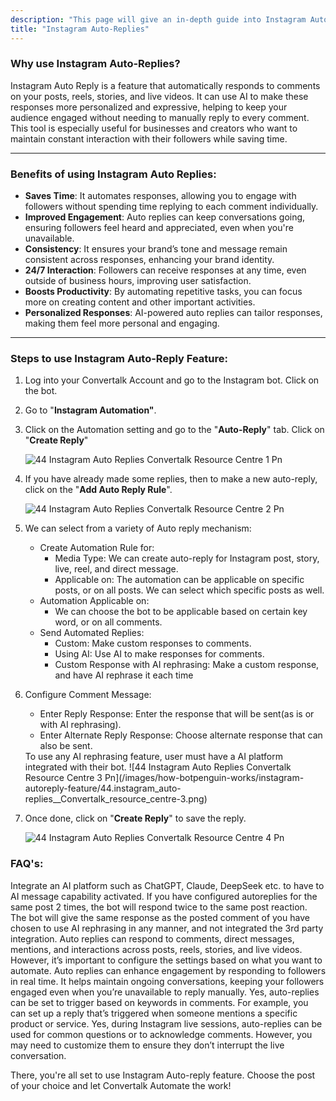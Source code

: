 ```yaml
---
description: "This page will give an in-depth guide into Instagram Auto Replies, and he methodology of configuring them."
title: "Instagram Auto-Replies"
---
```


### **Why use Instagram Auto-Replies?**

Instagram Auto Reply is a feature that automatically responds to comments on your posts, reels, stories, and live videos. It can use AI to make these responses more personalized and expressive, helping to keep your audience engaged without needing to manually reply to every comment. This tool is especially useful for businesses and creators who want to maintain constant interaction with their followers while saving time.

---

### **Benefits of using Instagram Auto Replies:**

- **Saves Time**: It automates responses, allowing you to engage with followers without spending time replying to each comment individually.
- **Improved Engagement**: Auto replies can keep conversations going, ensuring followers feel heard and appreciated, even when you're unavailable.
- **Consistency**: It ensures your brand’s tone and message remain consistent across responses, enhancing your brand identity.
- **24/7 Interaction**: Followers can receive responses at any time, even outside of business hours, improving user satisfaction.
- **Boosts Productivity**: By automating repetitive tasks, you can focus more on creating content and other important activities.
- **Personalized Responses**: AI-powered auto replies can tailor responses, making them feel more personal and engaging.

---

### **Steps to use Instagram Auto-Reply Feature:**

1. Log into your  Convertalk Account and go to the Instagram bot. Click on the bot.
2. Go to "**Instagram Automation"**.
3. Click on the Automation setting and go to the "**Auto-Reply**" tab. Click on "**Create Reply**"

   ![44 Instagram Auto Replies  Convertalk Resource Centre 1 Pn](/images/how-botpenguin-works/instagram-autoreply-feature/44.instagram_auto-replies__Convertalk_resource_centre-1.png)
4. If you have already made some replies, then to make a new auto-reply, click on the "**Add Auto Reply Rule**".

   ![44 Instagram Auto Replies  Convertalk Resource Centre 2 Pn](/images/how-botpenguin-works/instagram-autoreply-feature/44.instagram_auto-replies__Convertalk_resource_centre-2.png)
5. We can select from a variety of Auto reply mechanism:
   - Create Automation Rule for:
     - Media Type: We can create auto-reply for Instagram post, story, live, reel, and direct message.
     - Applicable on: The automation can be applicable on specific posts, or on all posts. We can select which specific posts as well.
   - Automation Applicable on:
     - We can choose the bot to be applicable based on certain key word, or on all comments.
   - Send Automated Replies:
     - Custom: Make custom responses to comments.
     - Using AI: Use AI to make responses for comments.
     - Custom Response with AI rephrasing: Make a custom response, and have AI rephrase it each time
6. Configure Comment Message:
   - Enter Reply Response: Enter the response that will be sent(as is or with AI rephrasing).
   - Enter Alternate Reply Response: Choose alternate response that can also be sent.

   <Info>
     To use any AI rephrasing feature, user must have a AI platform integrated with their bot.
   </Info>
   ![44 Instagram Auto Replies  Convertalk Resource Centre 3 Pn](/images/how-botpenguin-works/instagram-autoreply-feature/44.instagram_auto-replies__Convertalk_resource_centre-3.png)
7. Once done, click on "**Create Reply**" to save the reply.

   ![44 Instagram Auto Replies  Convertalk Resource Centre 4 Pn](/images/how-botpenguin-works/instagram-autoreply-feature/44.instagram_auto-replies__Convertalk_resource_centre-4.png)

### **FAQ's:**

<AccordionGroup>
  <Accordion title="Why wont the bot use my AI feature?">
    Integrate an AI platform such as ChatGPT, Claude, DeepSeek etc. to have to AI message capability activated.
  </Accordion>
  <Accordion title="Why am I getting 2 messages from the same post?">
    If you have configured autoreplies for the same post 2 times, the bot will respond twice to the same post reaction.
  </Accordion>
  <Accordion title="Why is my bot giving the same comment as coment posted?">
    The bot will give the same response as the posted comment of you have chosen to use AI rephrasing in any manner, and not integrated the 3rd party integration.
  </Accordion>
  <Accordion title="Can instagram autoreplies respond to all types of comments?">
    Auto replies can respond to comments, direct messages, mentions, and interactions across posts, reels, stories, and live videos. However, it’s important to configure the settings based on what you want to automate.
  </Accordion>
  <Accordion title="Will autoreplies affect my engagement rate?">
    Auto replies can enhance engagement by responding to followers in real time. It helps maintain ongoing conversations, keeping your followers engaged even when you’re unavailable to reply manually.
  </Accordion>
  <Accordion title="Is it possible to target specific comments for utoreplies?">
    Yes, auto-replies can be set to trigger based on keywords in comments. For example, you can set up a reply that’s triggered when someone mentions a specific product or service.
  </Accordion>
  <Accordion title="Do instagram autoreplies work during live sessions?">
    Yes, during Instagram live sessions, auto-replies can be used for common questions or to acknowledge comments. However, you may need to customize them to ensure they don’t interrupt the live conversation.
  </Accordion>
</AccordionGroup>

There, you're all set to use Instagram Auto-reply feature. Choose the post of your choice and let  Convertalk Automate the work\!